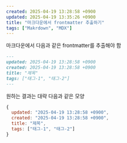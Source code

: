 ```yaml
---
created: 2025-04-19 13:28:58 +0900
updated: 2025-04-19 13:35:26 +0900
title: "마크다운에서 frontmatter 추출하기"
tags: ["Makrdown", "MDX"]
---
```



마크다운에서 다음과 같은 frontmatter를 추출해야 함

```md
---
updated: 2025-04-19 13:28:58 +0900
created: 2025-04-19 13:28:58 +0900
title: "제목"
tags: ["태그-1", "태그-2"]
---
```

원하는 결과는 대략 다음과 같은 모양

```js
{
  updated: "2025-04-19 13:28:58 +0900",
  created: "2025-04-19 13:28:58 +0900",
  title: "제목",
  tags: ["태그-1", "태그-2"]
}
```


